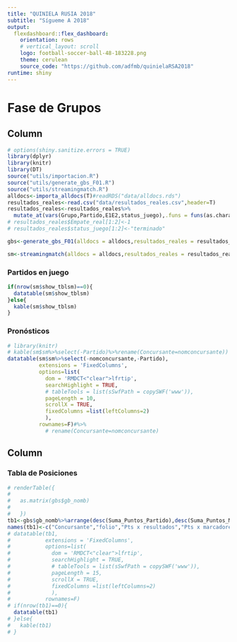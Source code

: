 ```yaml
---
title: "QUINIELA RUSIA 2018"
subtitle: "Sígueme A 2018"
output: 
  flexdashboard::flex_dashboard:
    orientation: rows
    # vertical_layout: scroll
    logo: football-soccer-ball-48-183228.png
    theme: cerulean
    source_code: "https://github.com/adfmb/quinielaRSA2018"
runtime: shiny
---
```


Fase de Grupos {data-orientation=columns data-navmenu="Resultados del día"}
=======================================================================
  
  Column  {data-width=800}
-------------------------------------
  
```r
# options(shiny.sanitize.errors = TRUE)
library(dplyr)
library(knitr)
library(DT)
source("utils/importacion.R")
source("utils/generate_gbs_F01.R")
source("utils/streamingmatch.R")
alldocs<-importa_alldocs(T)#readRDS("data/alldocs.rds")
resultados_reales<-read.csv("data/resultados_reales.csv",header=T)
resultados_reales<-resultados_reales%>%
  mutate_at(vars(Grupo,Partido,E1E2,status_juego),.funs = funs(as.character))
# resultados_reales$Empate_real[1:2]<-1
# resultados_reales$status_juego[1:2]<-"terminado"
```

```r
gbs<-generate_gbs_F01(alldocs = alldocs,resultados_reales = resultados_reales)
```

```r
sm<-streamingmatch(alldocs = alldocs,resultados_reales = resultados_reales)
```


### Partidos en juego {data-height=400}
```r
if(nrow(sm$show_tblsm)==0){
  datatable(sm$show_tblsm)
}else{
  kable(sm$show_tblsm)
}
```

### Pronósticos {data-height=800}
```r
# library(knitr)
# kable(sm$sm%>%select(-Partido)%>%rename(Concursante=nomconcursante))
datatable(sm$sm%>%select(-nomconcursante,-Partido),
          extensions = 'FixedColumns',
          options=list(
            dom = 'RMDCT<"clear">lfrtip',
            searchHighlight = TRUE,
            # tableTools = list(sSwfPath = copySWF('www')),
            pageLength = 10,
            scrollX = TRUE,
            fixedColumns =list(leftColumns=2)
            ),
          rownames=F)#%>%
            # rename(Concursante=nomconcursante)
```

Column {data-width=400}
-------------------------------------
  
### Tabla de Posiciones

```r
# renderTable({
#   
#   as.matrix(gbs$gb_nomb)
#   
#   })
tb1<-gbs$gb_nomb%>%arrange(desc(Suma_Puntos_Partido),desc(Suma_Puntos_Marcador),desc(Suma_Puntos_Resultado))
names(tb1)<-c("Concursante","folio","Pts x resultados","Pts x marcadores","Pts Totales")
# datatable(tb1,
#           extensions = 'FixedColumns',
#           options=list(
#             dom = 'RMDCT<"clear">lfrtip',
#             searchHighlight = TRUE,
#             # tableTools = list(sSwfPath = copySWF('www')),
#             pageLength = 15,
#             scrollX = TRUE,
#             fixedColumns =list(leftColumns=2)
#             ),
#           rownames=F)
# if(nrow(tb1)==0){
  datatable(tb1)
# }else{
#   kable(tb1)
# }
```
